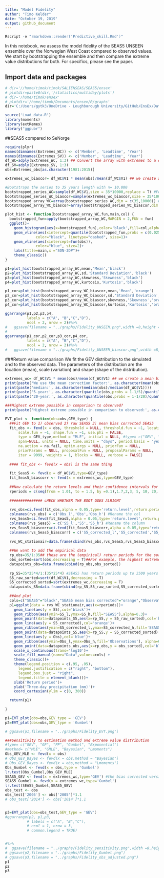 ```yaml
---
title: "Model Fidelity"
author: "Timo Kelder"
date: "October 19, 2019"
output: github_document 
---
```


```r
Rscript -e "rmarkdown::render('Predictive_skill.Rmd')"
```

In this notebook, we assess the model fidelity of the SEAS5 UNSEEN ensemble over the Norwegian West Coast compared to observed values. We start by bootstrapping  the ensemble and then compare the extreme value distributions for both. For specifics, please see the paper.

## Import data and packages

```r
# dir='//home/timok/timok/SALIENSEAS/SEAS5/ensex'
# plotdir=paste0(dir,'/statistics/multiday/plots')
# dir='/home/timok/ensex'
# plotdir='/home/timok/Documents/ensex/R/graphs'
dir='C:/Users/gytk3/OneDrive - Loughborough University/GitHub/EnsEx/Data'

source('Load_data.R')
library(moments)
library(extRemes)
library("ggpubr")
```

##SEAS5 compared to SeNorge

```r
require(plyr)
names(dimnames(Extremes_WC)) <- c('Member', 'Leadtime', 'Year')
names(dimnames(Extremes_SV)) <- c('Member', 'Leadtime', 'Year')
df_WC=adply(Extremes_WC, 1:3) ## Convert the array with extremes to a data frame 
df_SV=adply(Extremes_SV, 1:3)
obs=Extremes_obs[as.character(1981:2015)]

extremes_wc_biascor= df_WC$V1 * mean(obs)/mean(df_WC$V1) ## we create a mean bias corrected series  

```


  
```r

#Bootstraps the series to 35 years length with n= 10.000 
bootstrapped_series_WC=sample(df_WC$V1,size = 35*10000,replace = T) #For WC
bootstrapped_series_WC_biascor=sample(extremes_wc_biascor,size = 35*10000,replace = T) #For WC
bootstrapped_array_WC=array(bootstrapped_series_WC,dim = c(35,10000)) #Creates an array with 10.000 series of 35 values
bootstrapped_array_WC_biascor=array(bootstrapped_series_WC_biascor,dim = c(35,10000)) #Same for the mean bias corrected series

plot_hist <- function(bootstrapped_array_WC,fun,main,col) {
  bootstrapped_fun=apply(bootstrapped_array_WC,MARGIN = 2,FUN = fun)
  ggplot()+
    geom_histogram(aes(x=bootstrapped_fun),color='black',fill=col,alpha=0.5)+
    geom_vline(aes(xintercept=quantile(bootstrapped_fun,probs = c(0.025,0.975))),
              color="black", linetype="dashed", size=1)+
    geom_vline(aes(xintercept=fun(obs)),
              color="blue", size=2)+
    labs(title=main,x ="SON-3DP")+
    theme_classic()
}

p1=plot_hist(bootstrapped_array_WC,mean,'Mean','black')
p2=plot_hist(bootstrapped_array_WC,sd,'Standard Deviation','black')
p3=plot_hist(bootstrapped_array_WC,skewness,'Skewness','black')
p4=plot_hist(bootstrapped_array_WC,kurtosis,'Kurtosis','black')

p1_cor=plot_hist(bootstrapped_array_WC_biascor,mean,'Mean','orange')
p2_cor=plot_hist(bootstrapped_array_WC_biascor,sd,'Standard Deviation','orange')
p3_cor=plot_hist(bootstrapped_array_WC_biascor,skewness,'Skewness','orange')
p4_cor=plot_hist(bootstrapped_array_WC_biascor,kurtosis,'Kurtosis','orange')

ggarrange(p1,p2,p3,p4,
          labels = c("A", "B","C","D"),
          ncol = 2, nrow = 2)#%>%
#   ggsave(filename = "../graphs/Fidelity_UNSEEN.png",width =8,height = 8 )
# 
ggarrange(p1_cor,p2_cor,p3_cor,p4_cor,
          labels = c("A", "B","C","D"),
          ncol = 2, nrow = 2)#%>%
#   ggsave(filename = "../graphs/Fidelity_UNSEEN_biascor.png",width =8,height = 8 )

```


###Return value comparison
We fit the GEV distribution to the simulated and to the observed data. The parameters of the distribution are the location (mean), scale (variation) and shape (shape of the distribution).  

```r

extremes_wc= df_WC$V1 * mean(obs)/mean(df_WC$V1) ## we create a mean bias corrected series  
print(paste('We use the mean correction factor:', as.character(mean(obs)/mean(df_WC$V1))))
print(paste('median:', as.character(median(obs)/median(df_WC$V1))))
print(paste('5-year:', as.character(quantile(obs,probs = 1-1/5)/quantile(df_WC$V1,probs = 1-1/5))))
print(paste('20-year:', as.character(quantile(obs,probs = 1-1/20)/quantile(df_WC$V1,probs = 1-1/20))))

###Highest extreme possible in comparison to observed?
print(paste('Highest extreme possible in comparison to observed:', as.character(max(extremes_wc)/max(obs))))

EVT_plot <- function(obs=obs,GEV_type) {
  ##Fit GEV to 1) observed 2) raw SEAS5 3) mean bias corrected SEAS5
  fit_obs <- fevd(x = obs, threshold = NULL, threshold.fun = ~1, location.fun = ~1,
      scale.fun = ~1, shape.fun = ~1, use.phi = FALSE,
      type = GEV_type,method = "MLE", initial = NULL, #type= c("GEV", "GP", "PP", "Gumbel", "Exponential"), method= c("MLE", "GMLE", "Bayesian", "Lmoments")
      span=NULL, units = NULL, time.units = "days", period.basis = "year", ## time and period only important for labelling and do not influence the calculation
      na.action = na.fail, optim.args = NULL, priorFun = NULL,
      priorParams = NULL, proposalFun = NULL, proposalParams = NULL,
      iter = 9999, weights = 1, blocks = NULL, verbose = FALSE) 
  
  #### fit_obs <- fevd(x = obs) is the same thing
  
  fit_Seas5 <- fevd(x = df_WC$V1,type=GEV_type)
  fit_Seas5_biascorr <- fevd(x = extremes_wc,type=GEV_type)
  
  ##Now calculate the return levels and their confidence intervals for each return period within rperiods
  rperiods = c(seq(from = 1.01, to = 1.5, by =0.1),1.7,2,3, 5, 10, 20, 50, 80, 100, 120, 200, 250, 300, 500, 800,2000,5000)
  
  ############### cHECK WHETHER THE BOOT GOES ALRIGHT
  
  rvs_obs=ci.fevd(fit_obs,alpha = 0.05,type='return.level',return.period = rperiods,method ="normal") 
  colnames(rvs_obs) = c('Obs_l','Obs','Obs_h') #Rename the col
  rvs_Seas5=ci.fevd(fit_Seas5,alpha = 0.05,type='return.level',return.period = rperiods,method ="normal")
  colnames(rvs_Seas5) = c('S5_l','S5','S5_h') #Rename the column
  rvs_Seas5_biascorr=ci.fevd(fit_Seas5_biascorr,alpha = 0.05,type='return.level',return.period = rperiods,method ="normal")
  colnames(rvs_Seas5_biascorr) = c('S5_corrected_l','S5_corrected','S5_corrected_h') #Rename the column
  
  rvs_WC_stationair=data.frame(cbind(rvs_obs,rvs_Seas5,rvs_Seas5_biascorr,rperiods)) ##Make a datafram for ggplot
  
  ##We want to add the empirical data
  rp_obs=35/1:35## these are the (empirical) return periods for the sorted datapoints
  obs_sorted=sort(obs,decreasing = T)##For example, the highest extreme has a rp of 35 years, the second highest 17.5, third highest 11.7 etc.
  datapoints_obs=data.frame(cbind(rp_obs,obs_sorted))
  
  rp_S5=35*25*4/1:(35*25*4) #SEAS5 has return periods up to 3500 years
  S5_raw_sorted=sort(df_WC$V1,decreasing = T) 
  S5_corrected_sorted=sort(extremes_wc,decreasing = T)
  datapoints_S5=data.frame(cbind(rp_S5,S5_raw_sorted,S5_corrected_sorted,obs_sorted))
  
  ##And plot
  cols=c("SEAS5"="black","SEAS5 mean bias corrected"="orange","Observations"="blue") ##for  the legend
  p1=ggplot(data = rvs_WC_stationair,aes(x=rperiods))+
    geom_line(aes(y = S5),col='black')+
    geom_ribbon(aes(ymin=S5_l,ymax=S5_h,fill="SEAS5"),alpha=0.3)+
    geom_point(data=datapoints_S5,aes(x=rp_S5,y = S5_raw_sorted),col='black',size=1)+
    geom_line(aes(y = S5_corrected),col='orange')+
    geom_ribbon(aes(ymin=S5_corrected_l,ymax=S5_corrected_h,fill='SEAS5 mean bias corrected'), alpha=0.3)+
    geom_point(data=datapoints_S5,aes(x=rp_S5,y = S5_corrected_sorted),col='orange',size=1)+
    geom_line(aes(y = Obs),col='blue')+
    geom_ribbon(aes(ymin=Obs_l,ymax=Obs_h,fill='Observations'), alpha=0.3)+
    geom_point(data=datapoints_obs,aes(x=rp_obs,y = obs_sorted),col='blue', size=1)+
    scale_x_continuous(trans='log10')+
    scale_fill_manual(name="Data",values=cols) +
    theme_classic()+
    theme(legend.position = c(.95, .05),
      legend.justification = c("right", "bottom"),
      legend.box.just = "right",
      legend.title = element_blank())+
    xlab('Return period')+
    ylab('Three-day precipitation (mm)')+
    coord_cartesian(ylim = c(0, 300)) 

  return(p1)
    
}

p1=EVT_plot(obs=obs,GEV_type = 'GEV')
p2=EVT_plot(obs=obs,GEV_type = 'Gumbel')

# ggsave(p1,filename = "../graphs/Fidelity_EVT.png")

###Sensitivity to estimation method and extreme value distribution
#type= c("GEV", "GP", "PP", "Gumbel", "Exponential")
#method= c("MLE", "GMLE", "Bayesian", "Lmoments")
Obs_GEV_MLE <- fevd(x = obs)
# Obs_GEV_Bayes <- fevd(x = obs,method = "Bayesian")
# Obs_GEV_Bayes <- fevd(x = obs,method = "Lmoments")
Obs_Gumbel <- fevd(x = obs,type = 'Gumbel')
lr.test(Obs_Gumbel,Obs_GEV_MLE)
SEAS5_GEV <- fevd(x = extremes_wc,type='GEV') #the bias corrected version
SEAS5_Gumbel <- fevd(x = extremes_wc,type='Gumbel')
lr.test(SEAS5_Gumbel,SEAS5_GEV)
obs_test <- obs
obs_test['2005'] <- obs['2005']*1.1
# obs_test['2014'] <- obs['2014']*1.1


p3=EVT_plot(obs=obs_test,GEV_type = 'GEV')
#ggarrange(p2, p1,p3,
          # labels = c("A", "B","C"),
          # ncol = 1, nrow = 3,
          # common.legend = TRUE) 


#%>% 
#  ggsave(filename = "../graphs/Fidelity_sensitivity.png",width =8,height = 12 )
# ggsave(p2,filename = "../graphs/Fidelity_Gumbel.png")
# ggsave(p3,filename = "../graphs/Fidelity_obs_adjusted.png")
p1
p2
p3

```

